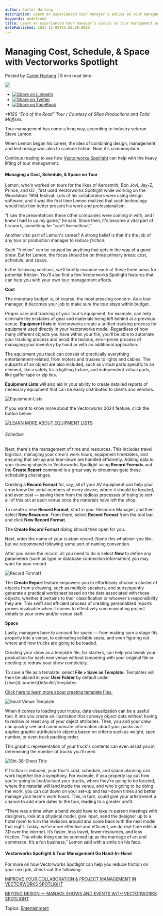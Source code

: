 ```yaml
---
author: Carter Hartong
description: Learn an experienced tour manager’s advice on tour management and discover how Vectorworks Spotlight can help. 
keywords: undefined
title: Learn an experienced tour manager’s advice on tour management and discover how Vectorworks Spotlight can help.  
datePublished: 2023-11-09T15:02:00.000Z
---
```

  

# Managing Cost, Schedule, & Space with Vectorworks Spotlight

 Posted by [Carter Hartong](https://blog.vectorworks.net/author/carter-hartong) | 8 min read time 

![](https://blog.vectorworks.net/hubfs/Blog%20Images/191212_KISS%20Final%20Tour/webimage-BF0653A5-33F1-4572-A3916E99E380D4AB.jpg) 

* [![Share on LinkedIn](https://2659751.fs1.hubspotusercontent-na1.net/hubfs/2659751/michaelDemo/share-LI.png)](http://www.linkedin.com/shareArticle?mini=true&url=https%3A%2F%2Fblog.vectorworks.net%2F3-things-for-tour-managers-to-remember)
* [![Share on Twitter](https://2659751.fs1.hubspotusercontent-na1.net/hubfs/2659751/michaelDemo/share-TW.png)](https://www.twitter.com/share?text=Managing%20Cost,%20Schedule,%20&%20Space%20with%20Vectorworks%20Spotlight&url=https%3A%2F%2Fblog.vectorworks.net%2F3-things-for-tour-managers-to-remember&via=PMGTweets)
* [![Share on FaceBook](https://2659751.fs1.hubspotusercontent-na1.net/hubfs/2659751/michaelDemo/share-FB.png)](https://www.facebook.com/sharer/sharer.php?u=https%3A%2F%2Fblog.vectorworks.net%2F3-things-for-tour-managers-to-remember)

_\*KISS “End of the Road” Tour | Courtesy of SRae Productions and Todd Moffses._

Tour management has come a long way, according to industry veteran Steve Lemon.

When Lemon began his career, the idea of combining design, management, and technology was akin to science fiction. Now, it’s commonplace. 

Continue reading to see how [Vectorworks Spotlight](https://www.vectorworks.net/spotlight) can help with the heavy lifting of tour management. 

#### Managing a Cost, Schedule, & Space on Tour

Lemon, who's worked on tours for the likes of Aerosmith, Bon Jovi, Jay-Z, Prince, and U2 , first used Vectorworks Spotlight while working on the Woodstock 1994 festival. Lots of his collaborators were using design software, and it was the first time Lemon realized that such technology would help him better present his work and professionalism. 

"I saw the presentations these other companies were coming in with, and I knew I had to up my game," he said. Since then, it's become a vital part of his work, something he "can't live without." 

Another vital part of Lemon's career? A strong belief is that it's the job of any tour or production manager to _reduce friction_. 

Such "friction" can be caused by anything that gets in the way of a good show. But for Lemon, the focus should be on three primary areas: cost, schedule, and space.

In the following sections, we'll briefly examine each of these three areas for potential friction. You'll also find a few Vectorworks Spotlight features that can help you with your own tour management efforts.

**Cost**

The monetary budget is, of course, the most pressing concern. As a tour manager, it becomes your job to make sure the tour stays within budget. 

Proper care and tracking of your tour's equipment, for example, can help eliminate the mistakes of gear and materials being left behind at a previous venue. **Equipment lists** in Vectorworks create a unified tracking process for equipment used directly in your Vectorworks model. Regardless of how many different objects you have within your file, you'll be able to automate your tracking process and avoid the tedious, error-prone process of managing your inventory by hand or with an additional application.

The equipment you track can consist of practically everything entertainment-related, from motors and trusses to lights and cables. The subparts of an object are also included, such as virtual parts specific to an element, like a safety for a lighting fixture, and independent virtual parts, like gaffer tape or zip ties. 

**Equipment Lists** will also aid in your ability to create detailed reports of necessary equipment that can be easily distributed to clients and vendors.

![Equipment-Lists](https://blog.vectorworks.net/hs-fs/hubfs/Blog%20Images/231013_ENT%202024%20Equipment%20Lists/Equipment-Lists.png?width=1440&height=810&name=Equipment-Lists.png)

If you want to know more about the Vectorworks 2024 feature, click the button below:

[![LEARN MORE ABOUT EQUIPMENT LISTS](https://no-cache.hubspot.com/cta/default/3018241/8661621c-9d0c-43a2-bd7d-1f29da6d16ef.png)](https://cta-redirect.hubspot.com/cta/redirect/3018241/8661621c-9d0c-43a2-bd7d-1f29da6d16ef) 

###### Schedule

Next, there's the management of time and resources. This includes travel logistics, managing your crew's work hours, equipment timetables, and ensuring that set-up and tear-down are handled efficiently. Adding data to your drawing objects in Vectorworks Spotlight using **Record Formats** and the **Create Report** command is a great way to circumnavigate these scheduling challenges.

Creating a **Record Format** for, say, all of your AV equipment can help your crew know the serial numbers of every device, where it should be located, and even cost — saving them from the tedious processes of trying to sort all of this out at each venue once the materials have left the shop.

To create a new **Record Format**, start in your Resource Manager, and then select **New Resource**. From there, select **Record Format** from the tool bar, and click **New Record Format**. 

The **Create Record Format** dialog should then open for you.

Next, enter the name of your custom record. Name this whatever you like, but we recommend following some sort of naming convention.

After you name the record, all you need to do is select **New** to define any parameters (such as type or database connection information) you may want for your record.

![Record Format1](https://blog.vectorworks.net/hs-fs/hubfs/Blog%20Images/230814_ENT%20ConnectCAD/Record%20Format1.png?width=1440&height=1140&name=Record%20Format1.png)

The **Create Report** feature empowers you to effortlessly choose a cluster of objects from a drawing, such as multiple speakers, and subsequently generate a practical worksheet based on the data associated with those objects, whether it pertains to their classification or whoever's responsibility they are. This swift and efficient process of creating personalized reports proves invaluable when it comes to effectively communicating project details to your crew and/or venue staff.

**Space**

Lastly, managers have to account for space — from making sure a stage fits properly into a venue, to estimating sellable seats, and even figuring out where and how trucks are going to be loaded. 

Creating your show as a template file, for starters, can help you tweak your production for each new venue without tampering with your original file or needing to redraw your show completely. 

To save a file as a template, select **File > Save as Template**. Templates will then be placed in your **User Folder** by default under \[User\]\\Libraries\\Defaults\\Templates.

[Click here to learn more about creating template files.](../../../net/vectorworks/blog/a-template-file-crash-course-vectorworks.html)

![Small Venue Template](https://blog.vectorworks.net/hs-fs/hubfs/Blog%20Images/230530_ENT%20Small%20Venue/Small%20Venue%20Template.png?width=1440&height=810&name=Small%20Venue%20Template.png)

When it comes to loading your trucks, data visualization can be a useful tool. It lets you create an illustration that conveys object data without having to redraw or reset any of your object attributes. Then, you and your crew can quickly see and communicate information about your packs as it applies graphic attributes to objects based on criteria such as weight, spec number, or even truck packing order. 

This graphic representation of your truck's contents can even assist you in determining the number of trucks you'll need.

![Sht-38-Sheet Title](https://blog.vectorworks.net/hs-fs/hubfs/Blog%20Images/230330_Production%20Management%20with%20Spotlight/Sht-38-Sheet%20Title.jpg?width=1440&height=1103&name=Sht-38-Sheet%20Title.jpg)

If friction is reduced, your tour's cost, schedule, and space planning can work together like a symphony. For example, if you properly lay out how you're going to load/unload your trucks, where they're going to be located, where the material will land inside the venue, and who's going to be doing the work, you can cut down on your set-up and tear-down times and better manage your team’s work hours. This, in turn, could give your artist/event a chance to add more dates to the tour, leading to a greater profit. 

“There was a time when a band would have to take in-person meetings with designers, look at a physical model, give input, send the designer up to a hotel room to turn the revisions around and come back with the next model that night. Today, we’re more effective and efficient, we do real-time edits in 3D over the internet. It’s faster, less travel, fewer resources, and less friction. The whole thing can be summed up as the marriage of art and commerce. It’s a fun business,” Lemon said with a smile on his face. 

#### Vectorworks Spotlight & Tour Management Go Hand-In-Hand

For more on how Vectorworks Spotlight can help you reduce friction on your next job, check out the following: 

[IMPROVE YOUR COLLABORATION & PROJECT MANAGEMENT IN VECTORWORKS SPOTLIGHT](../../../net/vectorworks/blog/better-collaboration-spotlight-production-design.html)

[BEYOND DESIGN — MANAGE SHOWS AND EVENTS WITH VECTORWORKS SPOTLIGHT](../../../net/vectorworks/blog/not-just-for-design-production-management-with-spotlight.html)

 Topics: [Entertainment](https://blog.vectorworks.net/topic/entertainment) 

  